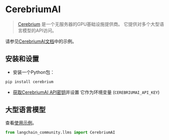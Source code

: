 # CerebriumAI

> [Cerebrium](https://docs.cerebrium.ai/cerebrium/getting-started/introduction) 是一个无服务器的GPU基础设施提供商。
> 它提供对多个大型语言模型的API访问。

请参见[CerebriumAI文档](https://docs.cerebrium.ai/examples/langchain)中的示例。

## 安装和设置

- 安装一个Python包：
```bash
pip install cerebrium
```

- [获取CerebriumAI API密钥](https://docs.cerebrium.ai/cerebrium/getting-started/installation)并设置
它作为环境变量 (`CEREBRIUMAI_API_KEY`)


## 大型语言模型

查看[使用示例](/docs/integrations/llms/cerebriumai)。


```python
from langchain_community.llms import CerebriumAI
```